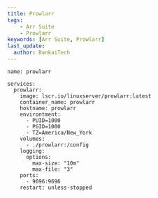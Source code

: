 ---
title: Prowlarr
tags:
    - Arr Suite
    - Prowlarr
keywords: [Arr Suite, Prowlarr]
last_update:
  author: BankaiTech
---
```
name: prowlarr

services:
  prowlarr:
    image: lscr.io/linuxserver/prowlarr:latest
    container_name: prowlarr
    hostname: prowlarr
    environtment:
      - PUID=1000
      - PGID=1000
      - TZ=America/New_York
    volumes:
      - ./prowlarr:/config
    logging:
      options:
        max-size: "10m"
        max-file: "3"
    ports:
      - 9696:9696
    restart: unless-stopped
```
